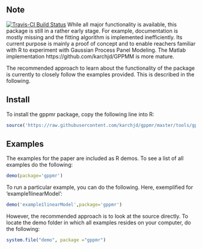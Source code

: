 ## Note

[![Travis-CI Build Status](https://travis-ci.org/karchjd/gppm.svg?branch=master)](https://travis-ci.org/karchjd/gppm)
While all major functionality is available, this package is still in a rather early stage. For example, documentation is mostly missing and the fitting algorithm is implemented inefficiently. Its current purpose is mainly a proof of concept and to enable reachers familiar with R to experiment with Gaussian Process Panel Modeling. The Matlab implementation https://github.com/karchjd/GPPMM is more mature.

The recommended approach to learn about the functionality of the package is currently to closely follow the examples provided. This is described in the following.

## Install

To install the gppmr package, copy the following line into R:
```r
source('https://raw.githubusercontent.com/karchjd/gppmr/master/tools/gppmrInstall.R')
```


## Examples
The examples for the paper are included as R demos. To see a list of all examples do the following:
```r
demo(package='gppmr')
```

To run a particular example, you can do the following. Here, exemplified for 'example1linearModel':
```r
demo('example1linearModel',package='gppmr')
```

However, the recommended approach is to look at the source directly. To locate the demo folder in which all examples resides on your computer, do the following:
```r
system.file("demo", package ="gppmr")
```


